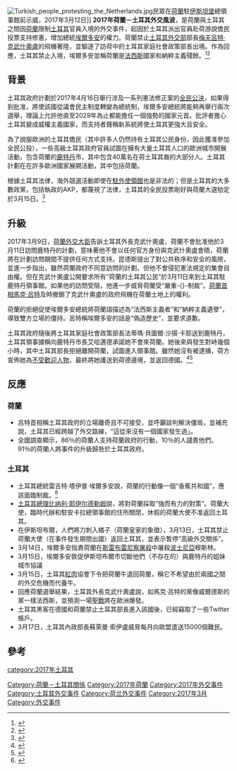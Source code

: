 [[File:Turkish_people_protesting_the_Netherlands.jpg|thumb]]民眾在[[荷蘭|荷蘭]]駐[[伊斯坦堡|伊斯坦堡]]總領事館前示威，2017年3月12日]]
'''2017年荷蘭－土耳其外交風波'''，是荷蘭與土耳其之間因[[荷蘭|荷蘭]]限制[[土耳其|土耳其]]官員入境的外交事件，起因於土耳其派出官員赴荷游說僑民投票支持修憲，增加總統[[埃爾多安|埃爾多安]]的權力。荷蘭禁止[[土耳其外交部|土耳其外交部]]部長[[梅夫呂特·克武什奧盧|梅夫呂特·克武什奧盧]]的飛機著陸，並驅逐了訪荷中的土耳其家庭社會政策部長{{le|法蒂瑪·貝圖爾·沙揚·卡耶|Fatma Betül Sayan Kaya}}出境。作為回應，土耳其禁止{{Link-en|荷蘭駐土耳其大使館|Embassy of the Netherlands, Ankara|荷蘭駐土大使}}入境，埃爾多安並稱荷蘭是[[法西斯|法西斯]]國家和納粹主義殘餘。<ref>{{Cite news|url=https://dq.yam.com/post.php?id=7379|title=土耳其罵荷蘭「納粹」_兩國到底在吵什麼?|last=|first=|date=2017-03-14|work=|newspaper=[[地球圖輯隊|地球圖輯隊]]|accessdate=2017-03-16|language=zh-TW|archive-date=2020-10-23|archive-url=https://web.archive.org/web/20201023082341/https://dq.yam.com/post.php?id=7379|dead-url=no}}</ref><ref>{{Cite news|url=https://theinitium.com/article/20170312-dailynews-Turkey-nazi/|title=土耳其荷蘭外交風波持續升級，土方宣布多項制裁措施|last=|first=|date=|work=[[端傳媒|端傳媒]]|accessdate=2017-03-16|archive-date=2019-06-09|archive-url=https://web.archive.org/web/20190609164359/https://theinitium.com/article/20170312-dailynews-Turkey-nazi/|dead-url=no}}</ref>

==背景==
土耳其政府計劃於2017年4月16日舉行涉及一系列憲法修正案的[[全民公決|全民公決]]，如果得到批准，將使該國從議會民主制度轉變為總統制，埃爾多安總統將能夠再舉行兩次選舉，理論上允許他直至2029年為止都能擔任一個強勢的國家元首。批評者擔心土耳其變成威權主義國家，而支持者聲稱新系統將使土耳其更強大且安全。

為了說服歐洲的土耳其僑民（其中許多人仍然持有土耳其公民身份，因此獲准參加全民公投），一些高級土耳其政府官員試圖在擁有大量土耳其人口的歐洲城市開展活動，包含荷蘭的[[鹿特丹|鹿特丹]]市，其中包含40萬名在荷土耳其裔的大部分人。土耳其計劃在在許多歐洲國家展開活動，其中包括荷蘭。

根據土耳其法律，海外競選活動即使在[[土耳其駐外機構列表|駐外使領館]]也是非法的；但是土耳其的大多數政黨，包括執政的AKP，都蔑視了法律，土耳其的全民投票剛好與荷蘭大選劬定於3月15日。<ref>{{Cite news|url=http://www.bbc.com/zhongwen/trad/world-39267914|title=觀察：土耳其為什麼會和北約盟友交惡？|date=2017-03-14|newspaper=BBC 中文网|accessdate=2017-03-16|language=en-GB|archive-date=2019-06-29|archive-url=https://web.archive.org/web/20190629192933/https://www.bbc.com/zhongwen/trad/world-39267914|dead-url=no}}</ref>

==升級==
2017年3月9日，[[荷蘭外交部|荷蘭外交大臣]]{{le|伯特·昆德斯|Bert Koenders}}告訴土耳其外長克武什奧盧，荷蘭不會批准他於3月11日訪問鹿特丹的計劃，意味著他不會以任何官方身份與克武什奧盧會晤，荷蘭將在計劃訪問期間不提供任何方式支持。昆德斯提出了對公共秩序和安全的風險，並進一步指出，雖然荷蘭政府不同意訪問的計劃，但他不會侵犯憲法規定的集會自由權。但在克武什奧盧公開要求所有“荷蘭的土耳其公民”於3月11日來到土耳其駐鹿特丹領事館。如果他的訪問受阻，他進一步威脅荷蘭受“嚴重-{}-制裁”。[[荷蘭首相|荷蘭首相]][[馬克·呂特|馬克·呂特]]及時撤銷了克武什奧盧的政府飛機在荷蘭土地上的權利。

荷蘭的拒絕促使埃爾多安總統將荷蘭語描述為“法西斯主義者”和“納粹主義遺孽”，導致雙方立場的僵持。呂特稱埃爾多安的話是“偽造歷史”，並要求道歉。

土耳其政府隨後將土耳其家庭社會政策部長法蒂瑪·貝圖爾·沙揚·卡耶送到鹿特丹，土耳其領事據稱向鹿特丹市長艾哈邁德承諾她不會來荷蘭。她後來與{{Link-nl|荷蘭警方|Politie in Nederland}}發生對峙幾個小時，其中土耳其部長拒絕離開荷蘭，試圖進入領事館。雖然她沒有被逮捕，荷方宣佈她為[[不受歡迎人物|不受歡迎人物]]，最終將她護送到荷德邊境，並返回德國。<ref>{{Cite news|url=http://trad.cn.rfi.fr/%E6%94%BF%E6%B2%BB/20170314-%E5%9F%83%E7%88%BE%E5%A4%9A%E5%AE%89%E4%B8%8D%E6%8E%92%E9%99%A4%E9%80%B2%E4%B8%80%E6%AD%A5%E5%88%B6%E8%A3%81%E8%8D%B7%E8%98%AD|title=埃爾多安不排除進一步制裁荷蘭|date=2017-03-14|newspaper=法廣|accessdate=2017-03-16|language=zh-TW|archive-date=2019-06-11|archive-url=https://web.archive.org/web/20190611035844/http://trad.cn.rfi.fr/%E6%94%BF%E6%B2%BB/20170314-%E5%9F%83%E7%88%BE%E5%A4%9A%E5%AE%89%E4%B8%8D%E6%8E%92%E9%99%A4%E9%80%B2%E4%B8%80%E6%AD%A5%E5%88%B6%E8%A3%81%E8%8D%B7%E8%98%AD|dead-url=no}}</ref><ref>{{Cite news|url=http://www.bbc.com/zhongwen/trad/world-39248600|title=外交爭端升級 土耳其與荷蘭撕破臉|date=2017-03-12|newspaper=BBC 中文网|accessdate=2017-03-16|language=en-GB|archive-date=2019-08-18|archive-url=https://web.archive.org/web/20190818231209/https://www.bbc.com/zhongwen/trad/world-39248600|dead-url=no}}</ref>

==反應==
===荷蘭===
*呂特首相稱土耳其政府的立場離奇且不可接受，並呼籲談判解決僵局，並補充說，土耳其已經跨越了外交路線，“這從來沒有一個國家發生過」。
*全國調查顯示，86％的荷蘭人支持荷蘭政府的行動，10％的人譴責他們。 91％的荷蘭人將事件的升級歸咎於土耳其政府。

===土耳其===
*土耳其總統雷吉特·塔伊普·埃爾多安說，荷蘭的行動像一個“香蕉共和國”，應該面臨制裁。<ref>{{Cite news|url=http://www.chinatimes.com/realtimenews/20170313001998-260408|title=外交齟齬  土耳其總統譏荷蘭香蕉共和國|last=中時電子報|newspaper=中時電子報|accessdate=2017-03-16|language=zh-TW|archive-date=2019-06-29|archive-url=https://web.archive.org/web/20190629021319/https://www.chinatimes.com/realtimenews/20170313001998-260408|dead-url=no}}</ref>
*[[土耳其總理|土耳其總理]][[比纳利·耶伊尔德勒姆|比纳利·耶伊尔德勒姆]]說，將對荷蘭採取“強而有力的對策”。荷蘭大使，臨時代辦和駐安卡拉總領事館的住所關閉，休假的荷蘭大使不准返回土耳其。
*在伊斯坦布爾，人們將刀刺入橘子（荷蘭皇家的象徵），3月13日，土耳其禁止荷蘭大使（在事件發生期間出國）返回土耳其，並表示暫停“高級外交關係”。
*3月14日，埃爾多安指責荷蘭在[[斯雷布雷尼察屠殺|斯雷布雷尼察屠殺]]中屠殺[[波斯尼亞地區|波士尼亞]]穆斯林。
*3月15日，埃爾多安敦促伊斯坦布爾市切斷他們（不存在的）與鹿特丹的姐妹城市協議
*3月15日，土耳其[[紅肉|紅肉]]協會下令把荷蘭牛退回荷蘭，稱它不希望由於兩國之間的外交危機而代養牛。
*回應荷蘭選舉結果，土耳其外長克武什奧盧說，如馬克·呂特的黨像威爾德斯的黨一樣法西斯，並預測一場[[宗教战争|聖戰]]將在歐洲爆發。
*土耳其黑客在德國和荷蘭禁止土耳其部長進入該國後，已經竊取了一些Twitter帳戶。
*3月17日，土耳其內政部長蘇萊曼·索伊盧威脅每月向歐盟遣送15000個難民。

==參考==
{{Reflist|2}}

[[Category:荷蘭－土耳其關係|Category:荷蘭－土耳其關係]]
[[category:2017年土耳其|category:2017年土耳其]]
[[Category:2017年荷蘭|Category:2017年荷蘭]]
[[Category:2017年外交事件|Category:2017年外交事件]]
[[Category:土耳其外交事件|Category:土耳其外交事件]]
[[Category:荷兰外交事件|Category:荷兰外交事件]]
[[Category:2017年3月|Category:2017年3月]]
[[Category:外交事件|Category:外交事件]]